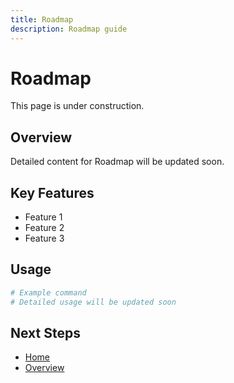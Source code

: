```yaml
---
title: Roadmap
description: Roadmap guide
---
```


# Roadmap

This page is under construction.

## Overview

Detailed content for Roadmap will be updated soon.

## Key Features

- Feature 1
- Feature 2
- Feature 3

## Usage

```bash
# Example command
# Detailed usage will be updated soon
```

## Next Steps

- [Home](/en)
- [Overview](/en/introduction/overview)
